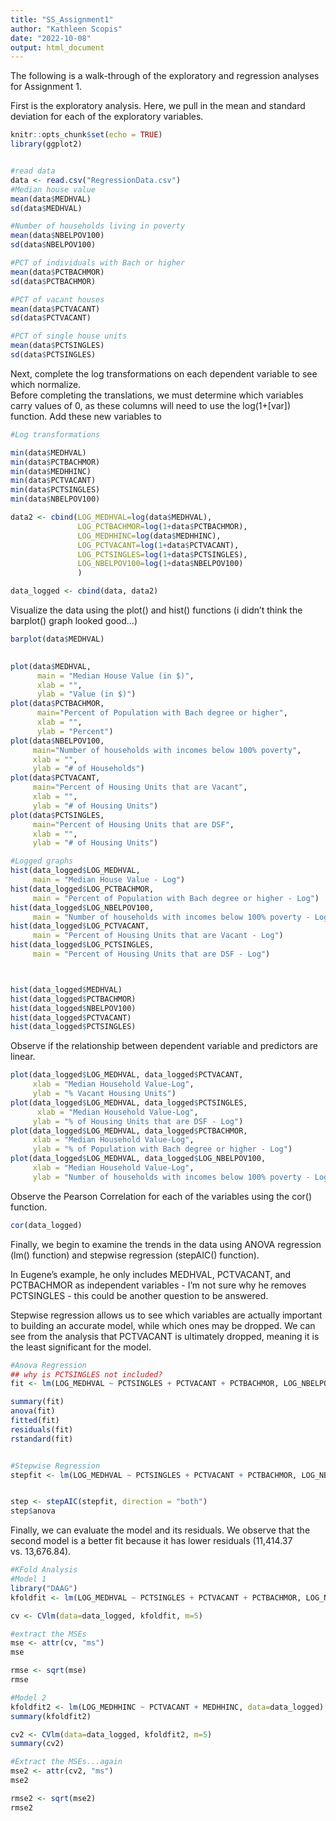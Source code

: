---
title: "SS_Assignment1"
author: "Kathleen Scopis"
date: "2022-10-08"
output: html_document
---

The following is a walk-through of the exploratory and regression analyses for Assignment 1.


First is the exploratory analysis.  Here, we pull in the mean and standard deviation for each of the exploratory variables.


```{r setup, include=TRUE}
knitr::opts_chunk$set(echo = TRUE)
library(ggplot2)


#read data
data <- read.csv("RegressionData.csv")
#Median house value
mean(data$MEDHVAL)
sd(data$MEDHVAL)

#Number of households living in poverty
mean(data$NBELPOV100)
sd(data$NBELPOV100)

#PCT of individuals with Bach or higher
mean(data$PCTBACHMOR)
sd(data$PCTBACHMOR)

#PCT of vacant houses
mean(data$PCTVACANT)
sd(data$PCTVACANT)

#PCT of single house units
mean(data$PCTSINGLES)
sd(data$PCTSINGLES)

```


Next, complete the log transformations on each dependent variable to see which normalize.  
Before completing the translations, we must determine which variables carry values of 0, as these columns will need to use the log(1+[var]) function.
Add these new variables to 

```{r, include=TRUE}

#Log transformations

min(data$MEDHVAL)
min(data$PCTBACHMOR)
min(data$MEDHHINC)
min(data$PCTVACANT)
min(data$PCTSINGLES)
min(data$NBELPOV100)

data2 <- cbind(LOG_MEDHVAL=log(data$MEDHVAL), 
               LOG_PCTBACHMOR=log(1+data$PCTBACHMOR), 
               LOG_MEDHHINC=log(data$MEDHHINC),
               LOG_PCTVACANT=log(1+data$PCTVACANT),
               LOG_PCTSINGLES=log(1+data$PCTSINGLES),
               LOG_NBELPOV100=log(1+data$NBELPOV100)
               )

data_logged <- cbind(data, data2)

```



Visualize the data using the plot() and hist() functions (i didn't think the barplot() graph looked good...)

```{r setup, include=TRUE}
barplot(data$MEDHVAL)

  
plot(data$MEDHVAL, 
      main = "Median House Value (in $)", 
      xlab = "",
      ylab = "Value (in $)")
plot(data$PCTBACHMOR, 
      main="Percent of Population with Bach degree or higher", 
      xlab = "",
      ylab = "Percent")
plot(data$NBELPOV100, 
     main="Number of households with incomes below 100% poverty", 
     xlab = "",
     ylab = "# of Households")
plot(data$PCTVACANT, 
     main="Percent of Housing Units that are Vacant", 
     xlab = "",
     ylab = "# of Housing Units")
plot(data$PCTSINGLES, 
     main="Percent of Housing Units that are DSF", 
     xlab = "",
     ylab = "# of Housing Units")

#Logged graphs
hist(data_logged$LOG_MEDHVAL, 
     main = "Median House Value - Log")
hist(data_logged$LOG_PCTBACHMOR, 
     main = "Percent of Population with Bach degree or higher - Log")
hist(data_logged$LOG_NBELPOV100, 
     main = "Number of households with incomes below 100% poverty - Log")
hist(data_logged$LOG_PCTVACANT, 
     main = "Percent of Housing Units that are Vacant - Log")
hist(data_logged$LOG_PCTSINGLES, 
     main = "Percent of Housing Units that are DSF - Log")



hist(data_logged$MEDHVAL)
hist(data_logged$PCTBACHMOR)
hist(data_logged$NBELPOV100)
hist(data_logged$PCTVACANT)
hist(data_logged$PCTSINGLES)

```

Observe if the relationship between dependent variable and predictors are linear.
```{r, include=TRUE}

plot(data_logged$LOG_MEDHVAL, data_logged$PCTVACANT,
     xlab = "Median Household Value-Log",
     ylab = "% Vacant Housing Units")
plot(data_logged$LOG_MEDHVAL, data_logged$PCTSINGLES,
      xlab = "Median Household Value-Log",
     ylab = "% of Housing Units that are DSF - Log")
plot(data_logged$LOG_MEDHVAL, data_logged$PCTBACHMOR,
     xlab = "Median Household Value-Log",
     ylab = "% of Population with Bach degree or higher - Log")
plot(data_logged$LOG_MEDHVAL, data_logged$LOG_NBELPOV100,
     xlab = "Median Household Value-Log",
     ylab = "Number of households with incomes below 100% poverty - Log")

```

Observe the Pearson Correlation for each of the variables using the cor() function.
```{r, include=TRUE}

cor(data_logged)

```


Finally, we begin to examine the trends in the data using ANOVA regression (lm() function) and stepwise regression (stepAIC() function).

   In Eugene's example, he only includes MEDHVAL, PCTVACANT, and PCTBACHMOR as independent variables - I'm not sure why he removes PCTSINGLES - this could be another question to be answered. 
   
Stepwise regression allows us to see which variables are actually important to building an accurate model, while which ones may be dropped. We can see from the analysis that PCTVACANT is ultimately dropped, meaning it is the least significant for the model. 


```{r, include=TRUE}

#Anova Regression
## why is PCTSINGLES not included?
fit <- lm(LOG_MEDHVAL ~ PCTSINGLES + PCTVACANT + PCTBACHMOR, LOG_NBELPOV100, data=data_logged)

summary(fit)
anova(fit)
fitted(fit)
residuals(fit)
rstandard(fit)


#Stepwise Regression
stepfit <- lm(LOG_MEDHVAL ~ PCTSINGLES + PCTVACANT + PCTBACHMOR, LOG_NBELPOV100, data=data_logged)


step <- stepAIC(stepfit, direction = "both")
step$anova

```

Finally, we can evaluate the model and its residuals.
We observe that the second model is a better fit because it has lower residuals (11,414.37 vs. 13,676.84).  

```{r, include=TRUE}
#KFold Analysis
#Model 1
library("DAAG")
kfoldfit <- lm(LOG_MEDHVAL ~ PCTSINGLES + PCTVACANT + PCTBACHMOR, LOG_NBELPOV100, data=data_logged)

cv <- CVlm(data=data_logged, kfoldfit, m=5)

#extract the MSEs
mse <- attr(cv, "ms")
mse

rmse <- sqrt(mse)
rmse

#Model 2
kfoldfit2 <- lm(LOG_MEDHHINC ~ PCTVACANT + MEDHHINC, data=data_logged)
summary(kfoldfit2)

cv2 <- CVlm(data=data_logged, kfoldfit2, m=5)
summary(cv2)

#Extract the MSEs...again
mse2 <- attr(cv2, "ms")
mse2

rmse2 <- sqrt(mse2)
rmse2

```

